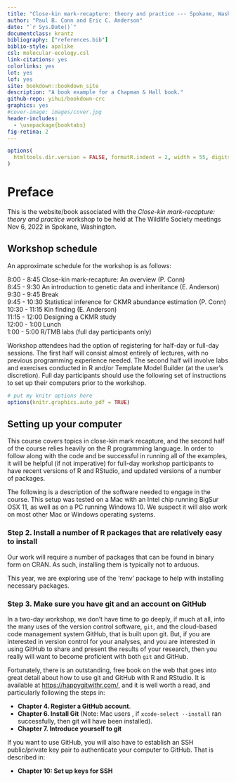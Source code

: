 ```yaml
--- 
title: "Close-kin mark-recapture: theory and practice --- Spokane, Washington, USA"
author: "Paul B. Conn and Eric C. Anderson"
date: "`r Sys.Date()`"
documentclass: krantz
bibliography: ["references.bib"]
biblio-style: apalike
csl: molecular-ecology.csl
link-citations: yes
colorlinks: yes
lot: yes
lof: yes
site: bookdown::bookdown_site
description: "A book example for a Chapman & Hall book."
github-repo: yihui/bookdown-crc
graphics: yes
#cover-image: images/cover.jpg
header-includes: 
  - \usepackage{booktabs}
fig-retina: 2
---
```



```r
options(
  htmltools.dir.version = FALSE, formatR.indent = 2, width = 55, digits = 4
)
```

# Preface {-}

This is the website/book associated with the _Close-kin mark-recapture: theory and practice_ workshop to be held at The Wildlife Society meetings Nov 6, 2022 in Spokane, Washington.

## Workshop schedule

An approximate schedule for the workshop is as follows:

8:00 - 8:45   Close-kin mark-recapture: An overview (P. Conn)  
8:45 - 9:30   An introduction to genetic data and inheritance   (E. Anderson)  
9:30 - 9:45  Break  
9:45 - 10:30  Statistical inference for CKMR abundance estimation (P. Conn)  
10:30 - 11:15  Kin finding (E. Anderson)  
11:15 - 12:00 Designing a CKMR study  
12:00 - 1:00 Lunch  
1:00 - 5:00 R/TMB labs (full day participants only)  


Workshop attendees had the option of registering for half-day or full-day sessions.  The first half will consist almost entirely of lectures, with no previous programming experience needed. The second half will involve labs and exercises conducted in R and/or Template Model Builder (at the user's discretion).  Full day participants should use the following set of instructions to set up their computers prior to the workshop.



```r
# put my knitr options here
options(knitr.graphics.auto_pdf = TRUE)
```

## Setting up your computer {#setting-computer}

This course covers topics in close-kin mark recapture, and the second half of the course relies
heavily on the R programming language.  In order to follow
along with the code and be successful in running all of the
examples, it will be helpful (if not imperative) for full-day workshop participants to have recent versions of
R and RStudio, and updated versions of a number of packages.  

The following is a description of the software needed to engage in the
course.  This setup was tested on a Mac with an Intel chip running BigSur OSX 11, as well as on a PC running Windows 10.  We suspect it will 
also work on most other Mac or Windows operating systems.


### Step 2. Install a number of R packages that are relatively easy to install

Our work will require a number of packages that can be found in binary
form on CRAN.  As such, installing them is typically not to arduous.

This year, we are exploring use of the 'renv' package to help with installing
necessary packages.

### Step 3.  Make sure you have git and an account on GitHub

In a two-day workshop, we don't have time to go deeply, if much at all, into
the many uses of the version control software, `git`, and the cloud-based code management
system GitHub, that is built upon git.  But, if you are interested in version control for
your analyses, and you are interested in using GitHub to share and present the results
of your research, then you really will want to become proficient with both `git` and
GitHub.

Fortunately, there is an outstanding, free book on the web that goes into
great detail about how to use git and GitHub with R and RStudio.  It is available
at [https://happygitwithr.com/](https://happygitwithr.com/), and it is well worth
a read, and particularly following the steps in:

- **Chapter 4. Register a GitHub account**.
- **Chapter 6. Install Git**  (Note: Mac users , if `xcode-select --install`
    ran successfully, then git will have been installed).
- **Chapter 7. Introduce yourself to git**

If you want to use GitHub, you will also have to establish an SSH public/private
key pair to authenticate your computer to GitHub. That is described in:

- **Chapter 10: Set up keys for SSH**


